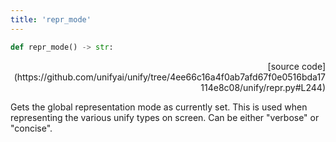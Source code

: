 ```yaml
---
title: 'repr_mode'
---
```


```python
def repr_mode() -> str:
```

<p align="right">[source code](https://github.com/unifyai/unify/tree/4ee66c16a4f0ab7afd67f0e0516bda17114e8c08/unify/repr.py#L244)</p>

Gets the global representation mode as currently set. This is used when representing
the various unify types on screen. Can be either "verbose" or "concise".